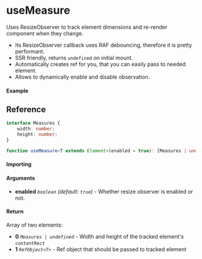 # useMeasure

Uses ResizeObserver to track element dimensions and re-render component when they change.

- Its ResizeObserver callback uses RAF debouncing, therefore it is pretty performant.
- SSR friendly, returns `undefined` on initial mount.
- Automatically creates ref for you, that you can easily pass to needed element.
- Allows to dynamically enable and disable observation.

#### Example

## Reference

```ts
interface Measures {
	width: number;
	height: number;
}

function useMeasure<T extends Element>(enabled = true): [Measures | undefined, React.RefObject<T>];
```

#### Importing

#### Arguments

- **enabled** _`boolean`_ _(default: `true`)_ - Whether resize observer is enabled or not.

#### Return

Array of two elements:

- **0** _`Measures | undefined`_ - Width and height of the tracked element's `contentRect`
- **1** _`RefObject<T>`_ - Ref object that should be passed to tracked element
